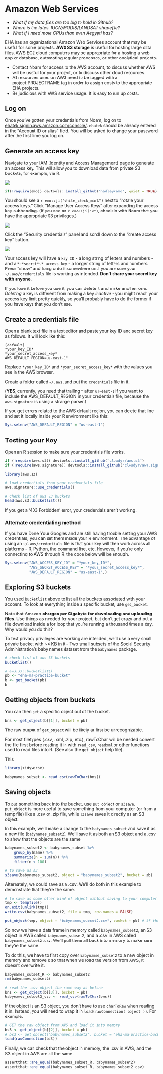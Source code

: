 # Amazon Web Services 

- _What if my data files are too big to hold in Github?_
- _Where is the latest IUCN/MODIS/LANDSAT shapefile?_
- _What if I need more CPUs than even Aegypti has?_


EHA has an organizational Amazon Web Services account that may be useful for some projects. **AWS S3 storage** is useful for hosting large data files. AWS EC2 cloud computers may be appropriate for a hosting a web app or database, automating regular processes, or other analytical projects.

- Contact Noam for access to the AWS account, to discuss whether AWS will be useful for your project, or to discuss other cloud resources.
- All resources used on AWS need to be tagged with a project:PROJECTNAME tag in order to assign costs to the appropriate EHA projects.
- Be judicious with AWS service usage. It is easy to run up costs.

## Log on

Once you've gotten your credentials from Noam, log on to [ehatek.signin.aws.amazon.com/console/](ehatek.signin.aws.amazon.com/console/). `ehatek` should be already entered in the "Account ID or alias" field. You will be asked to change your password after the first time you log on. 

## Generate an access key

Navigate to your IAM (Identity and Access Management) page to generate an access key. This will allow you to download data from private S3 buckets, for example, via R. 

![](assets/AWS-IAM-1.png)

```r
if(!require(emo)) devtools::install_github("hadley/emo", quiet = TRUE)
```


You should see a `r emo::ji("white_check_mark")` next to "rotate your access keys." Click "Manage User Access Keys" after expanding the access key subheading.  (If you see an `r emo::ji("x")`, check in with Noam that you have the appropriate S3 privileges.) 

![](assets/AWS-IAM-2.png)

Click the "Security credentials" panel and scroll down to the "create access key" button. 

![](assets/AWS-access-key.png) 

Your access key will have a `key ID` - a long string of letters and numbers - and a `*~*secret*~* access key` - a longer string of letters and numbers. Press "show" and hang onto it somewhere until you are sure your `~/.aws/credentials` file is working as intended. **Don't share your secret key with anyone**. 

If you lose it before you use it, you can delete it and make another one. *Deleting* a key is different from making a key *inactive* - you might reach your access key limit pretty quickly, so you'll probably have to do the former if you have keys that you don't use. 

## Create a credentials file 

Open a blank text file in a text editor and paste your key ID and secret key as follows. It will look like this:

```
[default]
*your_key_ID*
*your_secret_access_key*
AWS_DEFAULT_REGION=us-east-1"
```

Replace `*your_key_ID*` and `*your_secret_access_key*` with the values you see in the AWS browser.

Create a folder called `~/.aws`, and put the `credentials` file in it. 

(**YES**, currently, you need that trailing `"` after `us-east-1` if you want to include the AWS_DEFAULT_REGION in your credentials file, because the `aws.signature` is using a strange parser.)

If you get errors related to the AWS default region, you can delete that line and set it locally inside your R environment like this:

```r
Sys.setenv("AWS_DEFAULT_REGION" = "us-east-1")
```

## Testing your Key 

Open an R session to make sure your credentials file works. 

```r
if (!require(aws.s3)) devtools::install_github("cloudyr/aws.s3")
if (!require(aws.signature)) devtools::install_github("cloudyr/aws.signature")

library(aws.s3)

# load credentials from your credentials file 
aws.signature::use_credentials()

# check list of aws S3 buckets 
head(aws.s3::bucketlist())
```

If you get a '403 Forbidden' error, your credentials aren't working. 

### Alternate credentialing method 

If you have Done Your Googles and are still having trouble setting your AWS credentials, you can set them inside your R environment. The advantage of using an `~/.aws/credentials` file is that your key will then work across all platforms - R, Python, the command line, etc. However, if you're only connecting to AWS through R, the code below will be enough. 

```r
Sys.setenv("AWS_ACCESS_KEY_ID" = "*your_key_ID*",
           "AWS_SECRET_ACCESS_KEY" = "*your_secret_access_key*",
           "AWS_DEFAULT_REGION" = "us-east-1",)
```

## Exploring S3 buckets

You used `bucketlist` above to list all the buckets associated with your account. To look at everything inside a specific bucket, use `get_bucket`.

Note that Amazon **charges per Gigabyte for downloading and uploading files.** Use things as needed for your project, but don't get crazy and put a file download inside a for loop that you're running a thousand times a day. Why would you do this?

To test privacy privileges are working are intended, we'll use a very small private bucket with ~4 KB in it - Two small subsets of the Social Security Administration's baby names dataset from the `babynames` package. 

```r
# check list of aws S3 buckets 
bucketlist()

# aws.s3::bucketlist()
pb <- "eha-ma-practice-bucket"
b <- get_bucket(pb)
b
```

## Getting objects from buckets  

You can then `get` a specific object out of the bucket. 

```r
bns <- get_object(b[[1]], bucket = pb)
```

The raw output of `get_object` will be likely at first be unrecognizable. 

For most filetypes (.csv, .xml, .zip, etc.), rawToChar will be needed convert the file first before reading it in with `read_csv`, `readxml` or other functions used to read files into R. (See also the `get_object` help file). 

This 

```r
library(tidyverse) 

babynames_subset <- read_csv(rawToChar(bns))
```

## Saving objects 

To `put` something back into the bucket, use `put_object` or `s3save`. `put_object` is more useful to save something from your computer (or from a temp file) like a .csv or .zip file, while `s3save` saves it directly as an S3 object. 

In this example, we'll make a change to the `babynames_subset` and save it as a new file (`babynames_subset2`). We'll save it as both an S3 object and a .csv to show that the objects are the same. 

```r
babynames_subset2 <- babynames_subset %>% 
    group_by(name) %>% 
    summarize(n = sum(n)) %>% 
    filter(n < 100) 

# to save as s3 
s3save(babynames_subset2, object = "babynames_subset2", bucket = pb)
```

Alternately, we could save as a .csv. We'll do both in this example to demonstrate that they're the same. 

```r
# to save as some other kind of object wihtout saving to your computer permanently 
tmp <- tempfile()
on.exit(unlink(tmp))
write.csv(babynames_subset2, file = tmp, row.names = FALSE)

put_object(tmp, object = "babynames_subset2.csv", bucket = pb) # if the object already exists on your computer, you just need this line 

```

So now we have a data frame in memory called `babynames_subset2`, an S3 object in AWS called `babynames_subset2`, and a .csv in AWS called `babynames_subset2.csv`. We'll pull them all back into memory to make sure they're the same. 

To do this, we have to first copy over `babynames_subset2` to a new object in memory and remove it so that when we load the version from AWS, it doesn't overwrite it. 

```r
babynames_subset_R <- babynames_subset2 
rm(babynames_subset2)

# read the .csv object the same way as before 
bns <- get_object(b[[3]], bucket = pb)
babynames_subset2_csv <- read_csv(rawToChar(bns))

```

If the object is an S3 object, you don't have to use `charToRaw` when reading it in. Instead, you will need to wrap it in `load(rawConnection( object ))`. For example: 

```r
# GET the raw object from AWS and load it into memory 
bs3 <- get_object(b[[2]], bucket = pb)
# bs3 <- get_object("babynames_subset2", bucket = "eha-ma-practice-bucket") # explicitly
load(rawConnection(bs3))


```

Finally, we can check that the object in memory, the .csv in AWS, and the S3 object in AWS are all the same. 

```r
assertthat::are_equal(babynames_subset_R, babynames_subset2)
assertthat::are_equal(babynames_subset_R, babynames_subset2_csv)
```
